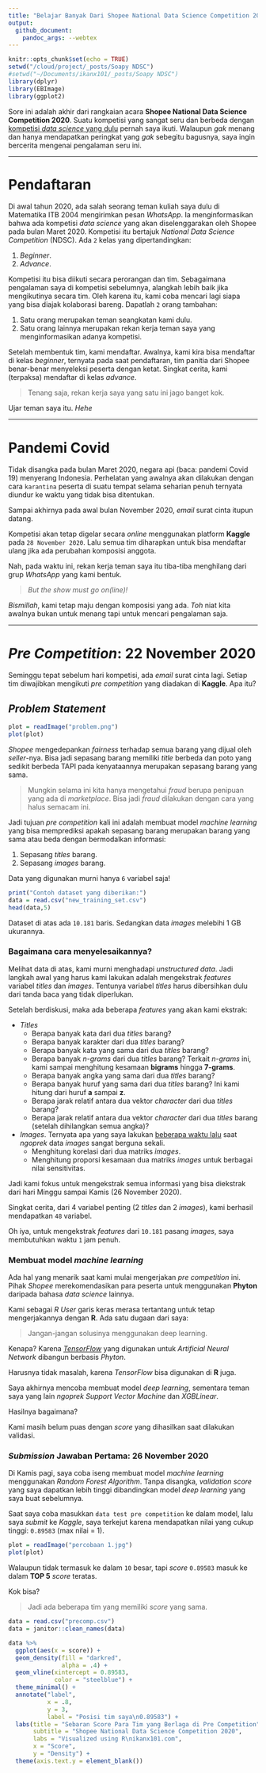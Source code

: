 ```yaml
---
title: "Belajar Banyak Dari Shopee National Data Science Competition 2020"
output: 
  github_document:
    pandoc_args: --webtex
---
```


```r
knitr::opts_chunk$set(echo = TRUE)
setwd("/cloud/project/_posts/Soapy NDSC")
#setwd("~/Documents/ikanx101/_posts/Soapy NDSC")
library(dplyr)
library(EBImage)
library(ggplot2)
```

Sore ini adalah akhir dari rangkaian acara __Shopee National Data Science Competition 2020__. Suatu kompetisi yang sangat seru dan berbeda dengan [kompetisi _data science_ yang dulu](https://passingthroughresearcher.wordpress.com/2018/11/15/belajar-dari-finhacks-id-2018/) pernah saya ikuti. Walaupun _gak_ menang dan hanya mendapatkan peringkat yang _gak_ sebegitu bagusnya, saya ingin bercerita mengenai pengalaman seru ini.

---

# Pendaftaran

Di awal tahun 2020, ada salah seorang teman kuliah saya dulu di Matematika ITB 2004 mengirimkan pesan _WhatsApp_. Ia menginformasikan bahwa ada kompetisi _data science_ yang akan diselenggarakan oleh Shopee pada bulan Maret 2020. Kompetisi itu bertajuk _National Data Science Competition_ (NDSC). Ada `2` kelas yang dipertandingkan:

1. _Beginner_.
1. _Advance_.

Kompetisi itu bisa diikuti secara perorangan dan tim. Sebagaimana pengalaman saya di kompetisi sebelumnya, alangkah lebih baik jika mengikutinya secara tim. Oleh karena itu, kami coba mencari lagi siapa yang bisa diajak kolaborasi bareng. Dapatlah `2` orang tambahan:

1. Satu orang merupakan teman seangkatan kami dulu.
1. Satu orang lainnya merupakan rekan kerja teman saya yang menginformasikan adanya kompetisi.

Setelah membentuk tim, kami mendaftar. Awalnya, kami kira bisa mendaftar di kelas _beginner_, ternyata pada saat pendaftaran, tim panitia dari Shopee benar-benar menyeleksi peserta dengan ketat. Singkat cerita, kami (terpaksa) mendaftar di kelas _advance_.

> Tenang saja, rekan kerja saya yang satu ini jago banget kok.

Ujar teman saya itu. _Hehe_

---

# Pandemi Covid

Tidak disangka pada bulan Maret 2020, negara api (baca: pandemi Covid 19) menyerang Indonesia. Perhelatan yang awalnya akan dilakukan dengan cara `karantina` peserta di suatu tempat selama seharian penuh ternyata diundur ke waktu yang tidak bisa ditentukan.

Sampai akhirnya pada awal bulan November 2020, _email_ surat cinta itupun datang.

Kompetisi akan tetap digelar secara _online_ menggunakan platform __Kaggle__ pada `28 November 2020`. Lalu semua tim diharapkan untuk bisa mendaftar ulang jika ada perubahan komposisi anggota.

Nah, pada waktu ini, rekan kerja teman saya itu tiba-tiba menghilang dari grup _WhatsApp_ yang kami bentuk. 

> _But the show must go on(line)!_

_Bismillah_, kami tetap maju dengan komposisi yang ada. _Toh_ niat kita awalnya bukan untuk menang tapi untuk mencari pengalaman saja.

---

# _Pre Competition_: 22 November 2020

Seminggu tepat sebelum hari kompetisi, ada _email_ surat cinta lagi. Setiap tim diwajibkan mengikuti _pre competition_ yang diadakan di __Kaggle__. Apa itu?

## _Problem Statement_

```r
plot = readImage("problem.png")
plot(plot)
```

_Shopee_ mengedepankan _fairness_ terhadap semua barang yang dijual oleh _seller_-nya. Bisa jadi sepasang barang memiliki _title_ berbeda dan poto yang sedikit berbeda TAPI pada kenyataannya merupakan sepasang barang yang sama.

> Mungkin selama ini kita hanya mengetahui _fraud_ berupa penipuan yang ada di _marketplace_. Bisa jadi _fraud_ dilakukan dengan cara yang halus semacam ini.

Jadi tujuan _pre competition_ kali ini adalah membuat model _machine learning_ yang bisa memprediksi apakah sepasang barang merupakan barang yang sama atau beda dengan bermodalkan informasi:

1. Sepasang _titles_ barang.
1. Sepasang _images_ barang.

Data yang digunakan murni hanya `6` variabel saja!

```r
print("Contoh dataset yang diberikan:")
data = read.csv("new_training_set.csv")
head(data,5)
```

Dataset di atas ada `10.181` baris. Sedangkan data _images_ melebihi 1 GB ukurannya.

### Bagaimana cara menyelesaikannya?

Melihat data di atas, kami murni menghadapi _unstructured data_. Jadi langkah awal yang harus kami lakukan adalah mengekstrak _features_ variabel _titles_ dan _images_. Tentunya variabel _titles_ harus dibersihkan dulu dari tanda baca yang tidak diperlukan.

Setelah berdiskusi, maka ada beberapa _features_ yang akan kami ekstrak:

- _Titles_
  - Berapa banyak kata dari dua _titles_ barang?
  - Berapa banyak karakter dari dua _titles_ barang?
  - Berapa banyak kata yang sama dari dua _titles_ barang?
  - Berapa banyak _n-grams_ dari dua _titles_ barang? Terkait _n-grams_ ini, kami sampai menghitung kesamaan __bigrams__ hingga __7-grams__.
  - Berapa banyak angka yang sama dari dua _titles_ barang?
  - Berapa banyak huruf yang sama dari dua _titles_ barang? Ini kami hitung dari huruf __a__ sampai __z__.
  - Berapa jarak relatif antara dua vektor _character_ dari dua _titles_ barang?
  - Berapa jarak relatif antara dua vektor _character_ dari dua _titles_ barang (setelah dihilangkan semua angka)?
- _Images_. Ternyata apa yang saya lakukan [beberapa waktu lalu](https://ikanx101.com/blog/comparison-improvement/) saat _ngoprek_ data _images_ sangat berguna sekali.
  - Menghitung korelasi dari dua matriks _images_.
  - Menghitung proporsi kesamaan dua matriks _images_ untuk berbagai nilai sensitivitas.
  
Jadi kami fokus untuk mengekstrak semua informasi yang bisa diekstrak dari hari Minggu sampai Kamis (26 November 2020).
  
Singkat cerita, dari 4 variabel penting (2 _titles_ dan 2 _images_), kami berhasil mendapatkan `48` variabel.

Oh iya, untuk mengekstrak _features_ dari `10.181` pasang _images_, saya membutuhkan waktu `1` jam penuh.

### Membuat model _machine learning_

Ada hal yang menarik saat kami mulai mengerjakan _pre competition_ ini. Pihak _Shopee_ merekomendasikan para peserta untuk menggunakan __Phyton__ daripada bahasa _data science_ lainnya.

Kami sebagai _R User_ garis keras merasa tertantang untuk tetap mengerjakannya dengan __R__. Ada satu dugaan dari saya:

> Jangan-jangan solusinya menggunakan deep learning.

Kenapa? Karena [_TensorFlow_](https://ikanx101.com/blog/deep-nutrisari/) yang digunakan untuk _Artificial Neural Network_ dibangun berbasis _Phyton_.

Harusnya tidak masalah, karena _TensorFlow_ bisa digunakan di __R__ juga.

Saya akhirnya mencoba membuat model _deep learning_, sementara teman saya yang lain _ngoprek_ _Support Vector Machine_ dan _XGBLinear_.

Hasilnya bagaimana?

Kami masih belum puas dengan _score_ yang dihasilkan saat dilakukan validasi.

### _Submission_ Jawaban Pertama: 26 November 2020

Di Kamis pagi, saya coba iseng membuat model _machine learning_ menggunakan _Random Forest Algorithm_. Tanpa disangka, _validation score_ yang saya dapatkan lebih tinggi dibandingkan model _deep learning_ yang saya buat sebelumnya.

Saat saya coba masukkan `data test pre competition` ke dalam model, lalu saya _submit_ ke _Kaggle_, saya terkejut karena mendapatkan nilai yang cukup tinggi: `0.89583` (max nilai = 1).

```r
plot = readImage("percobaan 1.jpg")
plot(plot)
```

Walaupun tidak termasuk ke dalam `10` besar, tapi _score_ `0.89583` masuk ke dalam __TOP 5__ _score_ teratas.

Kok bisa?

> Jadi ada beberapa tim yang memiliki _score_ yang sama.

```r
data = read.csv("precomp.csv")
data = janitor::clean_names(data)

data %>% 
  ggplot(aes(x = score)) +
  geom_density(fill = "darkred",
               alpha = .4) +
  geom_vline(xintercept = 0.89583,
             color = "steelblue") +
  theme_minimal() +
  annotate("label",
           x = .8,
           y = 3,
           label = "Posisi tim saya\n0.89583") +
  labs(title = "Sebaran Score Para Tim yang Berlaga di Pre Competition",
       subtitle = "Shopee National Data Science Competition 2020",
       labs = "Visualized using R\nikanx101.com",
       x = "Score",
       y = "Density") +
  theme(axis.text.y = element_blank())

```

